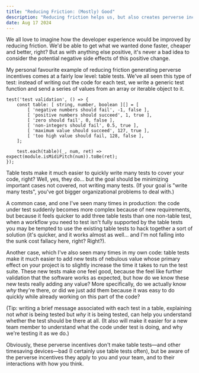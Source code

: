 ```yaml
---
title: "Reducing Friction: (Mostly) Good"
description: "Reducing friction helps us, but also creates perverse incentives"
date: Aug 17 2024
---
```


We all love to imagine how the developer experience would be improved by reducing friction. We'd be able to get what we wanted done faster, cheaper and better, right?
But as with anything else positive, it's never a bad idea to consider the potential negative side effects of this positive change.

My personal favourite example of reducing friction generating perverse incentives comes at a fairly low level: table tests.
We've all seen this type of test: instead of writing out the code for each test, we write a generic test function and send a series of values from an array or iterable object to it.

```
test('test validation', () => {
    const table: [ string, number, boolean ][] = [
        [ 'negative numbers should fail', -1, false ],
        [ 'positive numbers should succeed', 1, true ],
        [ 'zero should fail', 0, false ],
        [ 'non-integers should fail', 0.5, true ],
        [ 'maximum value should succeed', 127, true ],
        [ 'too high value should fail, 128, false ],
    ];

    test.each(table)(_, num, ret) => expect(module.isMidiPitch(num)).toBe(ret);
});
```

Table tests make it much easier to quickly write many tests to cover your code, right?
Well, yes, they do... but the goal should be minimizing important cases not covered, not writing many tests. (If your goal is "write many tests", you've got bigger organizational problems to deal with.) 

A common case, and one I've seen many times in production: the code under test suddenly becomes more complex because of new requirements, but because it feels quicker to add three table tests than one non-table test, when a workflow you need to test isn't fully supported by the table tests you may be tempted to use the existing table tests to hack together a sort of solution (it's quicker, and it works almost as well... and I'm not falling into the sunk cost fallacy here, right? Right?).

Another case, which I've also seen many times in my own code: table tests make it much easier to add new tests of nebulous value whose primary effect on your project is to slightly increase the time it takes to run the test suite.
These new tests make one feel good, because the feel like further validation that the software works as expected, but how do we know these new tests really adding any value?
More specifically, do we actually know _why_ they're there, or did we just add them because it was easy to do quickly while already working on this part of the code?

(Tip: writing a brief message associated with each test in a table, explaining not _what_ is being tested but _why_ it is being tested, can help you understand whether the test should be there at all.
(It also will make it easier for a new team member to understand what the code under test is doing, and why we're testing it as we do.)

Obviously, these perverse incentives don't make table tests&mdash;and other timesaving devices&mdash;bad (I certainly use table tests often), but be aware of the perverse incentives they apply to you and your team, and to their interactions with how you think.
